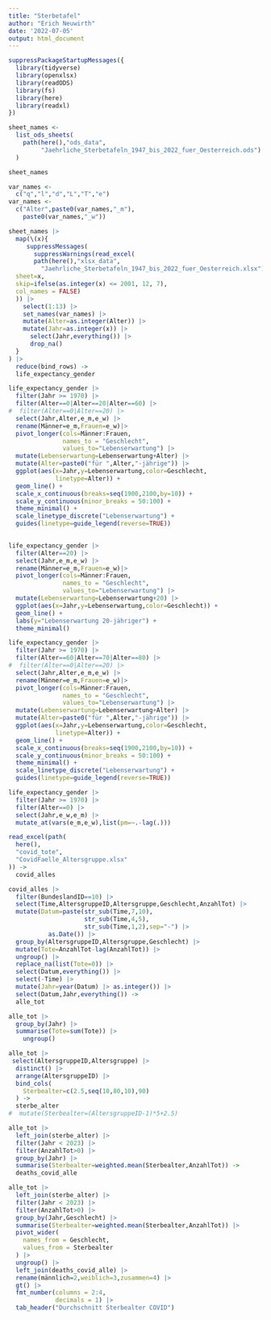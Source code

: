 ```yaml
---
title: "Sterbetafel"
author: "Erich Neuwirth"
date: '2022-07-05'
output: html_document
---
```



```r
suppressPackageStartupMessages({
  library(tidyverse)
  library(openxlsx)
  library(readODS)
  library(fs)
  library(here)
  library(readxl)
})
```

```r
sheet_names <-
  list_ods_sheets(
    path(here(),"ods_data",
         "Jaehrliche_Sterbetafeln_1947_bis_2022_fuer_Oesterreich.ods")
  )


```

```r
sheet_names
```
```r
var_names <-
  c("q","l","d","L","T","e")
var_names <-
  c("Alter",paste0(var_names,"_m"),
    paste0(var_names,"_w"))
```

```r
sheet_names |>
  map(\(x){
     suppressMessages(
       suppressWarnings(read_excel(
       path(here(),"xlsx_data",
         "Jaehrliche_Sterbetafeln_1947_bis_2022_fuer_Oesterreich.xlsx"),
  sheet=x,
  skip=ifelse(as.integer(x) <= 2001, 12, 7),
  col_names = FALSE)
  )) |>
    select(1:13) |>
    set_names(var_names) |>
    mutate(Alter=as.integer(Alter)) |>
    mutate(Jahr=as.integer(x)) |>
      select(Jahr,everything()) |>
      drop_na()
  }  
) |>
  reduce(bind_rows) ->
  life_expectancy_gender
```

```r
life_expectancy_gender |>
  filter(Jahr >= 1970) |>
  filter(Alter==0|Alter==20|Alter==60) |>
#  filter(Alter==0|Alter==20) |>
  select(Jahr,Alter,e_m,e_w) |>
  rename(Männer=e_m,Frauen=e_w)|>
  pivot_longer(cols=Männer:Frauen,
               names_to = "Geschlecht",
               values_to="Lebenserwartung") |>
  mutate(Lebenserwartung=Lebenserwartung+Alter) |>
  mutate(Alter=paste0("für ",Alter,"-jährige")) |>
  ggplot(aes(x=Jahr,y=Lebenserwartung,color=Geschlecht,
             linetype=Alter)) +
  geom_line() +
  scale_x_continuous(breaks=seq(1900,2100,by=10)) +
  scale_y_continuous(minor_breaks = 50:100) +
  theme_minimal() +
  scale_linetype_discrete("Lebenserwartung") +
  guides(linetype=guide_legend(reverse=TRUE))
  
```


```r
life_expectancy_gender |>
  filter(Alter==20) |>
  select(Jahr,e_m,e_w) |>
  rename(Männer=e_m,Frauen=e_w)|>
  pivot_longer(cols=Männer:Frauen,
               names_to = "Geschlecht",
               values_to="Lebenserwartung") |>
  mutate(Lebenserwartung=Lebenserwartung+20) |>
  ggplot(aes(x=Jahr,y=Lebenserwartung,color=Geschlecht)) +
  geom_line() +
  labs(y="Lebenserwartung 20-jähriger") + 
  theme_minimal()
```







```r
life_expectancy_gender |>
  filter(Jahr >= 1970) |>
  filter(Alter==60|Alter==70|Alter==80) |>
#  filter(Alter==0|Alter==20) |>
  select(Jahr,Alter,e_m,e_w) |>
  rename(Männer=e_m,Frauen=e_w)|>
  pivot_longer(cols=Männer:Frauen,
               names_to = "Geschlecht",
               values_to="Lebenserwartung") |>
  mutate(Lebenserwartung=Lebenserwartung+Alter) |>
  mutate(Alter=paste0("für ",Alter,"-jährige")) |>
  ggplot(aes(x=Jahr,y=Lebenserwartung,color=Geschlecht,
             linetype=Alter)) +
  geom_line() +
  scale_x_continuous(breaks=seq(1900,2100,by=10)) +
  scale_y_continuous(minor_breaks = 50:100) +
  theme_minimal() +
  scale_linetype_discrete("Lebenserwartung") +
  guides(linetype=guide_legend(reverse=TRUE))
```
  
```r
life_expectancy_gender |>
  filter(Jahr >= 1970) |>
  filter(Alter==0) |>
  select(Jahr,e_w,e_m) |>
  mutate_at(vars(e_m,e_w),list(pm=~.-lag(.)))
```
  
```r
read_excel(path(
  here(),
  "covid_tote",
  "CovidFaelle_Altersgruppe.xlsx"
)) ->
  covid_alles
```

```r
covid_alles |>
  filter(BundeslandID==10) |>
  select(Time,AltersgruppeID,Altersgruppe,Geschlecht,AnzahlTot) |>
  mutate(Datum=paste(str_sub(Time,7,10),
                     str_sub(Time,4,5),
                     str_sub(Time,1,2),sep="-") |>
           as.Date()) |>
  group_by(AltersgruppeID,Altersgruppe,Geschlecht) |>
  mutate(Tote=AnzahlTot-lag(AnzahlTot)) |>
  ungroup() |>
  replace_na(list(Tote=0)) |>
  select(Datum,everything()) |>
  select(-Time) |>
  mutate(Jahr=year(Datum) |> as.integer()) |>
  select(Datum,Jahr,everything()) ->
  alle_tot
```

```r
alle_tot |> 
  group_by(Jahr) |>
  summarise(Tote=sum(Tote)) |>
    ungroup()
```
```r
alle_tot |> 
 select(AltersgruppeID,Altersgruppe) |>
  distinct() |>
  arrange(AltersgruppeID) |>
  bind_cols(
    Sterbealter=c(2.5,seq(10,80,10),90)
  ) ->
  sterbe_alter
#  mutate(Sterbealter=(AltersgruppeID-1)*5+2.5)
```

```r
alle_tot |>
  left_join(sterbe_alter) |>
  filter(Jahr < 2023) |>
  filter(AnzahlTot>0) |>
  group_by(Jahr) |>
  summarise(Sterbealter=weighted.mean(Sterbealter,AnzahlTot)) ->
  deaths_covid_alle
```


```r
alle_tot |>
  left_join(sterbe_alter) |>
  filter(Jahr < 2023) |>
  filter(AnzahlTot>0) |>
  group_by(Jahr,Geschlecht) |>
  summarise(Sterbealter=weighted.mean(Sterbealter,AnzahlTot)) |>
  pivot_wider(
    names_from = Geschlecht,
    values_from = Sterbealter
  ) |>
  ungroup() |>
  left_join(deaths_covid_alle) |>
  rename(männlich=2,weiblich=3,zusammen=4) |>
  gt() |>
  fmt_number(columns = 2:4,
             decimals = 1) |>
  tab_header("Durchschnitt Sterbealter COVID")
  
```